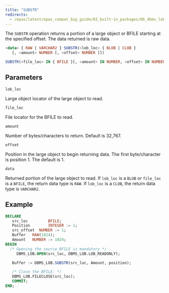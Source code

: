 ```yaml
---
title: "SUBSTR"
redirects:
  - /epas/latest/epas_compat_bip_guide/03_built-in_packages/06_dbms_lob/11_substr/ #generated for docs/epas/reorg-role-use-case-mode
---
```


The `SUBSTR` operation returns a portion of a large object or BFILE starting at the specified offset. The data returned is raw data.

```sql
<data> { RAW | VARCHAR2 } SUBSTR(<lob_loc> { BLOB | CLOB }
   [, <amount> NUMBER [, <offset> NUMBER ]])

SUBSTR(<file_loc> IN { BFILE }[, <amount> IN NUMBER, <offset> IN NUMBER])
```

## Parameters

`lob_loc`

 Large object locator of the large object to read.

`file_loc`

 File locator for the BFILE to read.

`amount`

 Number of bytes/characters to return. Default is 32,767.

`offset`

 Position in the large object to begin returning data. The first byte/character is position 1. The default is 1.

`data`

 Returned portion of the large object to read. If `lob_loc` is a `BLOB` or `file_loc` is a `BFILE`, the return data type is `RAW`. If `lob_loc` is a `CLOB`, the return data type is `VARCHAR2`.

## Example

``` sql
DECLARE
   src_loc         BFILE;
   Position        INTEGER := 1;
   src_offset  NUMBER := 1;
   Buffer   RAW(1024);
   Amount   NUMBER := 1024;
BEGIN
  /* Opening the source BFILE is mandatory */
     DBMS_LOB.OPEN(src_loc, DBMS_LOB.LOB_READONLY);

   Buffer := DBMS_LOB.SUBSTR(src_loc, Amount, position);

   /* Close the BFILE: */
   DBMS_LOB.FILECLOSE(src_loc);
   COMMIT;
END;
```